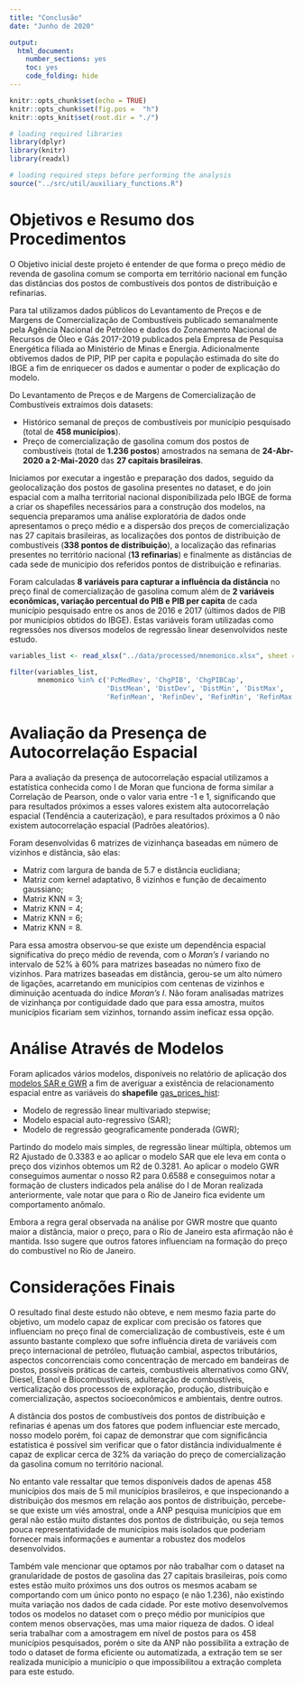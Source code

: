 ```yaml
---
title: "Conclusão"
date: "Junho de 2020"

output:
  html_document: 
    number_sections: yes
    toc: yes
    code_folding: hide
---
```


```r
knitr::opts_chunk$set(echo = TRUE)
knitr::opts_chunk$set(fig.pos =  "h")
knitr::opts_knit$set(root.dir = "./")

# loading required libraries
library(dplyr)
library(knitr)
library(readxl)
```

```r
# loading required steps before performing the analysis
source("../src/util/auxiliary_functions.R")
```

# Objetivos e Resumo dos Procedimentos

O Objetivo inicial deste projeto é entender de que forma o preço médio de revenda de gasolina comum se comporta em território nacional em função das distâncias dos postos de combustíveis dos pontos de distribuição e refinarias.

Para tal utilizamos dados públicos do Levantamento de Preços e de Margens de Comercialização de Combustíveis publicado semanalmente pela Agência Nacional de Petróleo e dados do Zoneamento Nacional de Recursos de Óleo e Gás 2017-2019 publicados pela Empresa de Pesquisa Energética filiada ao Ministério de Minas e Energia. Adicionalmente obtivemos dados de PIP, PIP per capita e população estimada do site do IBGE a fim de enriquecer os dados e aumentar o poder de explicação do modelo. 

Do Levantamento de Preços e de Margens de Comercialização de Combustíveis extraímos dois datasets:

- Histórico semanal de preços de combustíveis por município pesquisado (total de **458 municípios**).
- Preço de comercialização de gasolina comum dos postos de combustíveis (total de **1.236 postos**) amostrados na semana de **24-Abr-2020 a 2-Mai-2020** das **27 capitais brasileiras**.

Iniciamos por executar a ingestão e preparação dos dados, seguido da geolocalização dos postos de gasolina presentes no dataset, e do join espacial com a malha territorial nacional disponibilizada pelo IBGE de forma a criar os shapefiles necessários para a construção dos modelos, na sequencia preparamos uma análise exploratória de dados onde apresentamos o preço médio e a dispersão dos preços de comercialização nas 27 capitais brasileiras, as localizações dos pontos de distribuição de combustíveis (**338 pontos de distribuição**), a localização das refinarias presentes no território nacional (**13 refinarias**) e finalmente as distâncias de cada sede de município dos referidos pontos de distribuição e refinarias.

Foram calculadas **8 variáveis para capturar a influência da distância** no preço final de comercialização de gasolina comum além de **2 variáveis econômicas, variação percentual do PIB e PIB per capita** de cada município pesquisado entre os anos de 2016 e 2017 (últimos dados de PIB por municípios obtidos do IBGE). Estas variáveis foram utilizadas como regressões nos diversos modelos de regressão linear desenvolvidos neste estudo.

```r

variables_list <- read_xlsx("../data/processed/mnemonico.xlsx", sheet = "gas_prices_hist")

filter(variables_list, 
       mnemonico %in% c('PcMedRev', 'ChgPIB', 'ChgPIBCap', 
                        'DistMean', 'DistDev', 'DistMin', 'DistMax',
                        'RefinMean', 'RefinDev', 'RefinMin', 'RefinMax')) %>% kable
```

# Avaliação da Presença de Autocorrelação Espacial

Para a avaliação da presença de autocorrelação espacial utilizamos a estatística conhecida como I de Moran que funciona de forma similar a Correlação de Pearson, onde o valor varia entre -1 e 1, significando que para resultados próximos a esses valores existem alta autocorrelação espacial (Tendência a cauterização), e para resultados próximos a 0 não existem autocorrelação espacial (Padrões aleatórios).

Foram desenvolvidas 6 matrizes de vizinhança baseadas em número de vizinhos e distância, são elas:

- Matriz com largura de banda de 5.7 e distância euclidiana;
- Matriz com kernel adaptativo, 8 vizinhos e função de decaimento gaussiano;
- Matriz KNN = 3;
- Matriz KNN = 4;
- Matriz KNN = 6;
- Matriz KNN = 8.

Para essa amostra observou-se que existe um dependência espacial significativa do preço médio de revenda, com o *Moran's I* variando no intervalo de 52% à 60% para matrizes baseadas no número fixo de vizinhos. Para matrizes baseadas em distância, gerou-se um alto número de ligações, acarretando em municípios com centenas de vizinhos e diminuição acentuada do índice *Moran's I*. Não foram analisadas matrizes de vizinhança por contiguidade dado que para essa amostra, muitos municípios ficariam sem vizinhos, tornando assim ineficaz essa opção.

# Análise Através de Modelos

Foram aplicados vários modelos, disponíveis no relatório de aplicação dos [modelos SAR e GWR](https://ldaniel.github.io/Spatial-Statistics-Applications/05_sar_gwr.html) a fim de averiguar a existência de relacionamento espacial entre as variáveis do **shapefile** [gas_prices_hist](https://github.com/ldaniel/Spatial-Statistics-Applications/tree/master/data/processed/gas_prices_hist):

* Modelo de regressão linear multivariado stepwise;
* Modelo espacial auto-regressivo (SAR);
* Modelo de regressão geograficamente ponderada (GWR);

Partindo do modelo mais simples, de regressão linear múltipla, obtemos um R2 Ajustado de $0.3383$ e ao aplicar o modelo SAR que ele leva em conta o preço dos vizinhos obtemos um R2 de $0.3281$. Ao aplicar o modelo GWR conseguimos aumentar o nosso R2 para $0.6588$ e conseguimos notar a formação de clusters indicados pela análise do I de Moran realizada anteriormente, vale notar que para o Rio de Janeiro fica evidente um comportamento anômalo. 

Embora a regra geral observada na análise por GWR mostre que quanto maior a distância, maior o preço, para o Rio de Janeiro esta afirmação não é mantida. Isso sugere que outros fatores influenciam na formação do preço do combustível no Rio de Janeiro.

# Considerações Finais

O resultado final deste estudo não obteve, e nem mesmo fazia parte do objetivo, um modelo capaz de explicar com precisão os fatores que influenciam no preço final de comercialização de combustíveis, este é um assunto bastante complexo que sofre influência direta de variáveis com preço internacional de petróleo, flutuação cambial, aspectos tributários, aspectos concorrenciais como concentração de mercado em bandeiras de postos, possíveis práticas de carteis, combustíveis alternativos como GNV, Diesel, Etanol e Biocombustíveis, adulteração de combustíveis, verticalização dos processos de exploração, produção, distribuição e comercialização, aspectos socioeconômicos e ambientais, dentre outros.

A distância dos postos de combustíveis dos pontos de distribuição e refinarias é apenas um dos fatores que podem influenciar este mercado, nosso modelo porém, foi capaz de demonstrar que com significância estatística é possível sim verificar que o fator distância individualmente é capaz de explicar cerca de 32% da variação do preço de comercialização da gasolina comum no território nacional.

No entanto vale ressaltar que temos disponíveis dados de apenas 458 municípios dos mais de 5 mil municípios brasileiros, e que inspecionando a distribuição dos mesmos em relação aos pontos de distribuição, percebe-se que existe um viés amostral, onde a ANP pesquisa municípios que em geral não estão muito distantes dos pontos de distribuição, ou seja temos pouca representatividade de municípios mais isolados que poderiam fornecer mais informações e aumentar a robustez dos modelos desenvolvidos.

Também vale mencionar que optamos por não trabalhar com o dataset na granularidade de postos de gasolina das 27 capitais brasileiras, pois como estes estão muito próximos uns dos outros os mesmos acabam se comportando com um único ponto no espaço (e não 1.236), não existindo muita variação nos dados de cada cidade. Por este motivo desenvolvemos todos os modelos no dataset com o preço médio por municípios que contem menos observações, mas uma maior riqueza de dados. O ideal seria trabalhar com a amostragem em nível de postos para os 458 municípios pesquisados, porém o site da ANP não possibilita a extração de todo o dataset de forma eficiente ou automatizada, a extração tem se ser realizada município a município o que impossibilitou a extração completa para este estudo.
